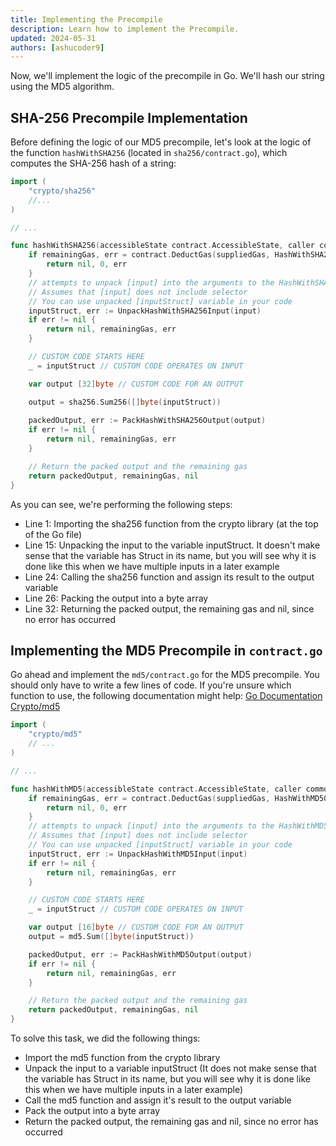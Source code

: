 ```yaml
---
title: Implementing the Precompile
description: Learn how to implement the Precompile.
updated: 2024-05-31
authors: [ashucoder9]
---
```


Now, we'll implement the logic of the precompile in Go. We'll hash our string using the MD5 algorithm.

## SHA-256 Precompile Implementation

Before defining the logic of our MD5 precompile, let's look at the logic of the function `hashWithSHA256` (located in `sha256/contract.go`), which computes the SHA-256 hash of a string:

```go title="sha256/contract.go"
import (
    "crypto/sha256"
    //...
)

// ...

func hashWithSHA256(accessibleState contract.AccessibleState, caller common.Address, addr common.Address, input []byte, suppliedGas uint64, readOnly bool) (ret []byte, remainingGas uint64, err error) {
    if remainingGas, err = contract.DeductGas(suppliedGas, HashWithSHA256GasCost); err != nil {
        return nil, 0, err
    }
    // attempts to unpack [input] into the arguments to the HashWithSHA256Input.
    // Assumes that [input] does not include selector
    // You can use unpacked [inputStruct] variable in your code
    inputStruct, err := UnpackHashWithSHA256Input(input)
    if err != nil {
        return nil, remainingGas, err
    }

    // CUSTOM CODE STARTS HERE
    _ = inputStruct // CUSTOM CODE OPERATES ON INPUT

    var output [32]byte // CUSTOM CODE FOR AN OUTPUT

    output = sha256.Sum256([]byte(inputStruct))
    
    packedOutput, err := PackHashWithSHA256Output(output)
    if err != nil {
        return nil, remainingGas, err
    }

    // Return the packed output and the remaining gas
    return packedOutput, remainingGas, nil
}
```

As you can see, we're performing the following steps:

- Line 1: Importing the sha256 function from the crypto library (at the top of the Go file)
- Line 15: Unpacking the input to the variable inputStruct. It doesn't make sense that the variable has Struct in its name, but you will see why it is done like this when we have multiple inputs in a later example
- Line 24: Calling the sha256 function and assign its result to the output variable
- Line 26: Packing the output into a byte array
- Line 32: Returning the packed output, the remaining gas and nil, since no error has occurred

## Implementing the MD5 Precompile in `contract.go`

Go ahead and implement the `md5/contract.go` for the MD5 precompile. You should only have to write a few lines of code. If you're unsure which function to use, the following documentation might help: [Go Documentation Crypto/md5](https://pkg.go.dev/crypto/md5#Sum)

<Accordions>
<Accordion title="Solution">

```go title="md5/contract.go"
import (
	"crypto/md5"
	// ...
)

// ...

func hashWithMD5(accessibleState contract.AccessibleState, caller common.Address, addr common.Address, input []byte, suppliedGas uint64, readOnly bool) (ret []byte, remainingGas uint64, err error) {func hashWithMD5(accessibleState contract.AccessibleState, caller common.Address, addr common.Address, input []byte, suppliedGas uint64, readOnly bool) (ret []byte, remainingGas uint64, err error) {
	if remainingGas, err = contract.DeductGas(suppliedGas, HashWithMD5GasCost); err != nil {
		return nil, 0, err
	}
	// attempts to unpack [input] into the arguments to the HashWithMD5Input.
	// Assumes that [input] does not include selector
	// You can use unpacked [inputStruct] variable in your code
	inputStruct, err := UnpackHashWithMD5Input(input)
	if err != nil {
		return nil, remainingGas, err
	}

	// CUSTOM CODE STARTS HERE
	_ = inputStruct // CUSTOM CODE OPERATES ON INPUT

	var output [16]byte // CUSTOM CODE FOR AN OUTPUT
	output = md5.Sum([]byte(inputStruct))

	packedOutput, err := PackHashWithMD5Output(output)
	if err != nil {
		return nil, remainingGas, err
	}

	// Return the packed output and the remaining gas
	return packedOutput, remainingGas, nil
}
```

To solve this task, we did the following things:

- Import the md5 function from the crypto library
- Unpack the input to a variable inputStruct (It does not make sense that the variable has Struct in its name, but you will see why it is done like this when we have multiple inputs in a later example)
- Call the md5 function and assign it's result to the output variable
- Pack the output into a byte array
- Return the packed output, the remaining gas and nil, since no error has occurred

</Accordion>
</Accordions>